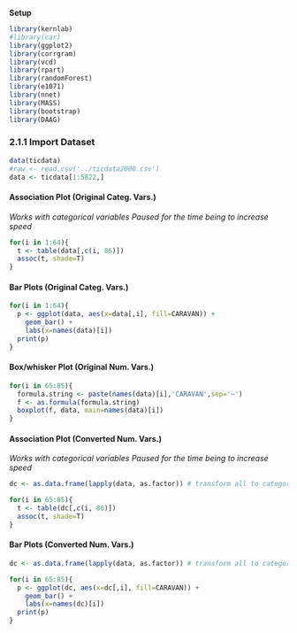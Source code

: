 **Setup**
```r
library(kernlab)
#library(car)
library(ggplot2)
library(corrgram)
library(vcd)
library(rpart)
library(randomForest)
library(e1071)
library(nnet)
library(MASS)
library(bootstrap)
library(DAAG)
```

### 2.1.1 Import Dataset
```r
data(ticdata)
#raw <- read.csv('../ticdata2000.csv')
data <- ticdata[1:5822,]
```

#### Association Plot (Original Categ. Vars.)
_Works with categorical variables_
_Paused for the time being to increase speed_
```r
for(i in 1:64){
  t <- table(data[,c(i, 86)])
  assoc(t, shade=T)
}
```

#### Bar Plots (Original Categ. Vars.)
```r
for(i in 1:64){
  p <- ggplot(data, aes(x=data[,i], fill=CARAVAN)) +
    geom_bar() +
    labs(x=names(data)[i])
  print(p)
}
```

#### Box/whisker Plot (Original Num. Vars.)
```r
for(i in 65:85){
  formula.string <- paste(names(data)[i],'CARAVAN',sep='~')
  f <- as.formula(formula.string)
  boxplot(f, data, main=names(data)[i])
}
```

#### Association Plot (Converted Num. Vars.)
_Works with categorical variables_
_Paused for the time being to increase speed_
```r
dc <- as.data.frame(lapply(data, as.factor)) # transform all to categorical

for(i in 65:85){
  t <- table(dc[,c(i, 86)])
  assoc(t, shade=T)
}
```

#### Bar Plots (Converted Num. Vars.)
```r
dc <- as.data.frame(lapply(data, as.factor)) # transform all to categorical

for(i in 65:85){
  p <- ggplot(dc, aes(x=dc[,i], fill=CARAVAN)) +
    geom_bar() +
    labs(x=names(dc)[i])
  print(p)
}
```

